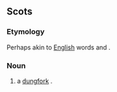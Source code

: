 ==Scots==

===Etymology===
Perhaps akin to [[English]] words {{term|grope}} and {{term|gripe}}.

===Noun===
{{sco-noun}}

# a [[dungfork]] {{qualifier|Robert Burns}}.